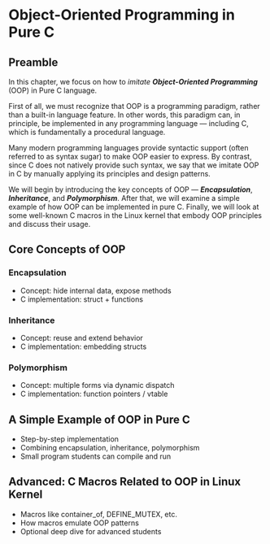 # Object-Oriented Programming in Pure C

## Preamble

In this chapter, we focus on how to *imitate* ***Object-Oriented Programming*** (OOP) in Pure C language.

First of all, we must recognize that OOP is a programming paradigm, rather than a built-in language feature. In other words, this paradigm can, in principle, be implemented in any programming language — including C, which is fundamentally a procedural language.

Many modern programming languages provide syntactic support (often referred to as syntax sugar) to make OOP easier to express. By contrast, since C does not natively provide such syntax, we say that we imitate OOP in C by manually applying its principles and design patterns.

We will begin by introducing the key concepts of OOP — ***Encapsulation***, ***Inheritance***, and ***Polymorphism***. After that, we will examine a simple example of how OOP can be implemented in pure C. Finally, we will look at some well-known C macros in the Linux kernel that embody OOP principles and discuss their usage.

## Core Concepts of OOP

### Encapsulation

- Concept: hide internal data, expose methods
- C implementation: struct + functions

### Inheritance

- Concept: reuse and extend behavior
- C implementation: embedding structs

### Polymorphism

- Concept: multiple forms via dynamic dispatch
- C implementation: function pointers / vtable

## A Simple Example of OOP in Pure C

- Step-by-step implementation
- Combining encapsulation, inheritance, polymorphism
- Small program students can compile and run

## Advanced: C Macros Related to OOP in Linux Kernel {#sec-linux-oop-macro}

- Macros like container_of, DEFINE_MUTEX, etc.
- How macros emulate OOP patterns
- Optional deep dive for advanced students
